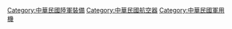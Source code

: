 {{Catnav|頁面分類|地理|国家|亚洲国家|中華民國|中華民國陸軍|中華民國陸軍裝備}}
{{Catnav|頁面分類|各種主題的頁面分類|按國家分類|各國軍事|台灣軍事|中華民國陸軍|中華民國陸軍裝備}}
{{Catnav|頁面分類|航空器|各國航空器|中華民國航空器}}
{{Commons category|Aircraft of the ROCA}}

[[Category:中華民國陸軍裝備|Category:中華民國陸軍裝備]]
[[Category:中華民國航空器|Category:中華民國航空器]]
[[Category:中華民國軍用機|Category:中華民國軍用機]]